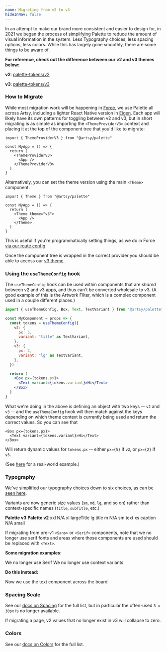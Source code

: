 ```yaml
---
name: Migrating from v2 to v3
hideInNav: false
---
```


In an attempt to make our brand more consistent and easier to design for, in
2021 we began the process of simplifying Palette to reduce the amount of visual
information in the system. Less Typography choices, less spacing options, less
colors. While this has largely gone smoothly, there are some things to be aware
of.

**For reference, check out the difference between our v2 and v3 themes below:**

**v2**:
[palette-tokens/v2](https://github.com/artsy/palette/blob/main/packages/palette-tokens/src/themes/v2.tsx)

**v3**:
[palette-tokens/v3](https://github.com/artsy/palette/blob/main/packages/palette-tokens/src/themes/v3.tsx)

### How to Migrate

While most migration work will be happening in
[Force](https://github.com/artsy/force), we use Palette all across Artsy,
including a lighter React Native version in
[Eigen](https://github.com/artsy/eigen). Each app will likely have its own
patterns for toggling between v2 and v3, but in short migrating is as simple as
importing the `<ThemeProviderV3>` context and placing it at the top of the
component tree that you'd like to migrate:

```tsx
import { ThemeProviderV3 } from "@artsy/palette"

const MyApp = () => {
  return (
    <ThemeProviderV3>
      <App />
    </ThemeProviderV3>
  )
}
```

Alternatively, you can set the theme version using the main `<Theme>` component:

```tsx
import { Theme } from "@artsy/palette"

const MyApp = () => {
  return (
    <Theme theme="v3">
      <App />
    </Theme>
  )
}
```

This is useful if you're programmatically setting things, as we do in Force
[via our route config](https://github.com/artsy/force/blob/master/src/v2/Apps/Artwork/artworkRoutes.tsx#L14).

Once the component tree is wrapped in the correct provider you should be able to
access our
[v3 theme](https://github.com/artsy/palette/blob/main/packages/palette-tokens/src/themes/v3.tsx).

### Using the `useThemeConfig` hook

The `useThemeConfig` hook can be used within components that are _shared_
between v2 and v3 apps, and thus can't be converted wholesale to v3. (A good
example of this is the Artwork Filter, which is a complex component used in a
couple different places.)

```jsx
import { useThemeConfig, Box, Text, TextVariant } from "@artsy/palette"

const MyComponent = props => {
  const tokens = useThemeConfig({
    v2: {
      px: 5,
      variant: "title" as TextVariant,
    },
    v3: {
      px: 2,
      variant: "lg" as TextVariant,
    },
  })

  return (
    <Box px={tokens.px}>
      <Text variant={tokens.variant}>Hi</Text>
    </Box>
  )
}
```

What we're doing in the above is defining an object with two keys -- `v2` and
`v3` -- and the `useThemeConfig` hook will then match against the keys depending
on which theme context is currently being used and return the correct values. So
you can see that

```tsx
<Box px={tokens.px}>
  <Text variant={tokens.variant}>Hi</Text>
</Box>
```

Will return dynamic values for `tokens.px` -- either `px={5}` if `v2`, or
`px={2}` if `v3`.

(See
[here](https://github.com/artsy/force/blob/master/src/v2/Components/Footer/Footer.tsx#L219-L226)
for a real-world example.)

### Typography

We've simplified our typography choices down to six choices, as can be
[seen here](/atoms/typography).

Variants are now generic size values (`sm`, `md`, `lg`, and so on) rather than
context-specific names (`title`, `subTitle`, etc.)

<Box my={4}>
  <GridColumns>
    <Column span={6}>
      <b>Palette v3</b>
    </Column>
    <Column span={6}>
      <b>Palette v2</b>
    </Column>
  </GridColumns>
  <Separator my={1} />
  <GridColumns>
    <Column span={6}>xxl</Column>
    <Column span={6}>N/A</Column>
    <Column span={6}>xl</Column>
    <Column span={6}>largeTitle</Column>
    <Column span={6}>lg</Column>
    <Column span={6}>title</Column>
    <Column span={6}>m</Column>
    <Column span={6}>N/A</Column>
    <Column span={6}>sm</Column>
    <Column span={6}>text</Column>
    <Column span={6}>xs</Column>
    <Column span={6}>caption</Column>
    <Column span={6}>N/A</Column>
    <Column span={6}>small</Column>
  </GridColumns>
</Box>

If migrating from pre-v1 `<Sans>` or `<Serif>` components, note that we no
longer use serif fonts and areas where those components are used should be
replaced with `<Text>`.

**Some migration examples:**

<Playground>
  <BorderBox display="block">
    <Serif size={4}>We no longer use Serif</Serif>
    <Text variant="subTitle">We no longer use context variants</Text>
  </BorderBox>
</Playground>

**Do this instead:**

<Playground>
  <BorderBox>
    <Text variant="lg">Now we use the text component across the board</Text>
  </BorderBox>
</Playground>

### Spacing Scale

See our [docs on Spacing](/atoms/spacing/#all-spacing-values) for the full list,
but in particular the often-used `3 = 30px` is no longer available.

If migrating a page, v2 values that no longer exist in v3 will collapse to zero.

### Colors

See our [docs on Colors](/atoms/colors) for the full list.
